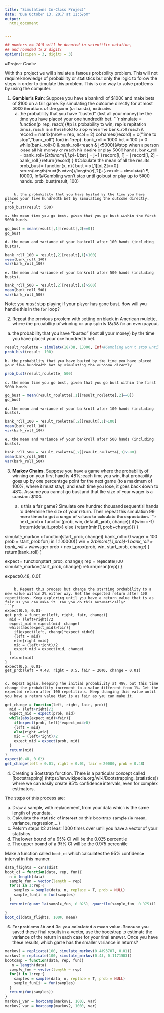 ```yaml
---
title: "Simulations In-Class Project"
date: "Due October 13, 2017 at 11:59pm"
output:
  html_document


---
```


<style type="text/css">
.table {

    width: 80%;
    margin-left:10%; 
    margin-right:10%;
}
</style>
```r
## numbers >= 10^5 will be denoted in scientific notation,
## and rounded to 2 digits
options(scipen = 3, digits = 3)
```




#Project Goals:


With this project we will simulate a famous probability problem. This will not require knowledge of probability or statistics but only the logic to follow the steps in order to simulate this problem. This is one way to solve problems by using the computer. 

 1. **Gambler's Ruin**: Suppose you have a bankroll of $1000 and make bets of $100 on a fair game. By simulating the outcome directly for at most 5000 iterations of the game (or hands), estimate:
    a. the probability that you have "busted" (lost all your money) by the time you have placed your one hundredth bet. 
```r
simulate = function(p, rep, reach){#p is probability to win; rep is repitation times; reach is a threshold                                         to stop when the bank_roll reach it.
record = matrix(nrow = rep, ncol = 2)
colnames(record) = c("time to stop","bank_roll")
for(i in 1:rep){
  bank_roll = 1000
  bet = 100
  j = 0
  while(bank_roll>0 & bank_roll<reach & j<5000){#stop when a person loses all his money or reach his desire or                                                 play 5000 hands.
   bank_roll = bank_roll+(2*rbinom(1,1,p)-1)*bet
    j = j+1
  }
  record[i, 1] = j
  record[i, 2] = bank_roll
}
return(record)
}
#Calculate the mean of all the results
prob_bust = function(x, n){
  bust = x[,1][x[,2]==0]
  return(length(bust[bust<n])/length(x[,2]))
}
result = simulate(0.5, 10000, Inf)#Gambling won't stop until go bust or play up to 5000 hands.
prob_bust(result, 100)

```

    b. the probability that you have busted by the time you have placed your five hundredth bet by simulating the outcome directly. 
```r
prob_bust(result, 500)

```

    c. the mean time you go bust, given that you go bust within the first 5000 hands.
```r
go_bust = mean(result[,1][result[,2]==0])
go_bust
```

    d. the mean and variance of your bankroll after 100 hands (including busts).
```r
bank_roll_100 = result[,2][result[,1]>100]
mean(bank_roll_100)
var(bank_roll_100)
```


    e. the mean and variance of your bankroll after 500 hands (including busts).
```r
bank_roll_500 = result[,2][result[,1]>500]
mean(bank_roll_500)
var(bank_roll_500)
``` 
Note: you *must* stop playing if your player has gone bust. How will you handle this in the `for` loop?

2. Repeat the previous problem with betting on black in American roulette, where the probability of winning on any spin is 18/38 for an even payout.
 a. the probability that you have "busted" (lost all your money) by the time you have placed your one hundredth bet. 
```r
result_roulette = simulate(18/38, 10000, Inf)#Gambling won't stop until go bust or play up to 5000 hands.
prob_bust(result, 100)

```

    b. the probability that you have busted by the time you have placed your five hundredth bet by simulating the outcome directly. 
```r
prob_bust(result_roulette, 500)

```

    c. the mean time you go bust, given that you go bust within the first 5000 hands.
```r
go_bust = mean(result_roulette[,1][result_roulette[,2]==0])
go_bust
```

    d. the mean and variance of your bankroll after 100 hands (including busts).
```r
bank_roll_100 = result_roulette[,2][result[,1]>100]
mean(bank_roll_100)
var(bank_roll_100)
```


    e. the mean and variance of your bankroll after 500 hands (including busts).
```r
bank_roll_500 = result_roulette[,2][result_roulette[,1]>500]
mean(bank_roll_500)
var(bank_roll_500)
``` 



3. **Markov Chains**. Suppose you have a game where the probability of winning on your first hand is 48%; each time you win, that probability goes up by one percentage point for the next game (to a maximum of 100%, where it must stay), and each time you lose, it goes back down to 48%. Assume you cannot go bust and that the size of your wager is a constant $100.

    a. Is this a fair game? Simulate one hundred thousand sequential hands to determine the size of your return. Then repeat this simulation 99 more times to get a range of values to calculate the expectation.
```r
next_prob = function(prob, win, default_prob, change){
  if(win==-1){return(default_prob)}
  else {return(min(1, prob+change))}
}

simulate_markov = function(start_prob, change){
  bank_roll = 0
  wager = 100
  prob = start_prob
  for(i in 1:100000){
  win = 2*rbinom(1,1,prob)-1
  bank_roll = bank_roll + win*wager
  prob = next_prob(prob, win, start_prob, change)
  }
  return(bank_roll)
}


expect = function(start_prob, change){
  rep = replicate(100, simulate_markov(start_prob, change))
  return(mean(rep))
}

expect(0.48, 0.01)


```

    b. Repeat this process but change the starting probability to a new value within 2% either way. Get the expected return after 100 repetitions. Keep exploring until you have a return value that is as fair as you can make it. Can you do this automatically?
```r
expect(0.5, 0.01)
get_prob = function(left, right, fair, change){
  mid = (left+right)/2
  expect_mid = expect(mid, change)
  while(abs(expect_mid)>fair){
    if(expect(left, change)*expect_mid>0)
    {left = mid}
    else{right =mid}
    mid = (left+right)/2
    expect_mid = expect(mid, change)
  }
  return(mid)
}
expect(0.5, 0.01)
get_prob(left = 0.48, right = 0.5, fair = 2000, change = 0.01) 
  

```

    c. Repeat again, keeping the initial probability at 48%, but this time change the probability increment to a value different from 1%. Get the expected return after 100 repetitions. Keep changing this value until you have a return value that is as fair as you can make it. 
```r
get_change = function(left, right, fair, prob){
  mid = (left+right)/2
  expect_mid = expect(prob, mid)
  while(abs(expect_mid)>fair){
    if(expect(prob, left)*expect_mid>0)
    {left = mid}
    else{right =mid}
    mid = (left+right)/2
    expect_mid = expect(prob, mid)
  }
  return(mid)
}
expect(0.48, 0.02)
get_change(left = 0.01, right = 0.02, fair = 20000, prob = 0.48)
```




4. Creating a Bootstrap function. There is a particular concept called [bootstrapping]
(https://en.wikipedia.org/wiki/Bootstrapping_(statistics)) where we can easily create 95% confidence intervals, even for complex estimators.


The steps of this process are:

  a. Draw a sample, with replacement, from your data which is the same length of your data.
  b. Calculate the statistic of interest on this boostrap sample (ie mean, variance, regression,...)
  c. Peform steps 1:2 at least 1000 times over until you have a vector of your statistics. 
  d. The lower bound of a 95% CI will be the 0.025 percentile
  e. The upper bound of a 95% CI will be the 0.975 percentile

Make a function called `boot_ci` which calculates the 95% confidence interval in this manner. 
```r
data_flights = cars$dist
boot_ci = function(data, rep, fun){
  n = length(data)
  sample_fun = vector(length = rep)
  for(i in 1:rep){
    samples = sample(data, n, replace = T, prob = NULL)
    sample_fun[i] = fun(samples)
  }
  return(c(quantile(sample_fun, 0.025), quantile(sample_fun, 0.075)))
  
}
boot_ci(data_flights, 1000, mean)
```


5. For problems 3b and 3c, you calculated a mean value. Because you saved these final results in a vector, use the bootstrap to estimate the variance of the return in each case for your final answer. Once you have these results, which game has the smaller variance in returns?
```r
markov1 = replicate(100, simulate_markov(0.4893707, 0.01))
markov2 = replicate(100, simulate_markov(0.48, 0.1171503))
bootcamp = function(data, rep, fun){
   n = length(data)
  sample_fun = vector(length = rep)
  for(i in 1:rep){
    samples = sample(data, n, replace = T, prob = NULL)
    sample_fun[i] = fun(samples)
  }
  return(fun(samples))
}
markov1_var = bootcamp(markov1, 1000, var)
markov2_var = bootcamp(markov2, 1000, var)
```

